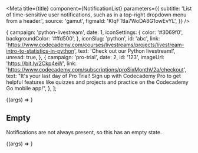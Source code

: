 
<Meta
  title={title}
  component={NotificationList}
  parameters={{
    subtitle:
      'List of time-sensitive user notifications, such as in a top-right dropdown menu from a header.',
    source: 'gamut',
    figmaId: 'KIqFTtIa7WoDA8G1owEvYL',
  }}
/>

  {
    campaign: 'python-livestream',
    date: 1,
    iconSettings: {
      color: '#3069f0',
      backgroundColor: '#ffd500',
    },
    iconSlug: 'python',
    id: 'abc',
    link:
      'https://www.codecademy.com/courses/livestreams/projects/livestream-intro-to-statistics-in-python',
    text: 'Check out our Python livestream!',
    unread: true,
  },
  {
    campaign: 'pro-trial',
    date: 2,
    id: '123',
    imageUrl: 'https://bit.ly/2Ckp4eW',
    link: 'https://www.codecademy.com/subscriptions/proSixMonthV2a/checkout',
    text:
      "It's your last day of Pro Trial! Sign up with Codecademy Pro to get helpful features like quizzes and projects and practice on the Codecademy Go mobile app!",
  },
];

<Canvas>
  <Story
    name="NotificationList"
    args={{
      notifications: examples,
    }}
  >
    {(args) => <NotificationList {...args} />}
  </Story>
</Canvas>

<Props story="NotificationList" />

## Empty

Notifications are not always present, so this has an empty state.

<Canvas>
  <Story name="Empty" args={{ notifications: [] }}>
    {(args) => <NotificationList {...args} />}
  </Story>
</Canvas>
